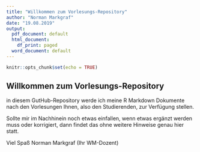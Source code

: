 ```yaml
---
title: "Willkommen zum Vorlesungs-Repository"
author: "Norman Markgraf"
date: "19.08.2019"
output:
  pdf_document: default
  html_document:
    df_print: paged
  word_document: default
---
```


```r
knitr::opts_chunk$set(echo = TRUE)
```

## Willkommen zum Vorlesungs-Repository

in diesem GutHub-Repository werde ich meine R Markdown Dokumente nach den Vorlesungen Ihnen, also den Studierenden, zur Verfügung stellen.

Sollte mir im Nachhinein noch etwas einfallen,  wenn etwas ergänzt werden muss oder korrigiert, dann findet das ohne weitere Hinweise genau hier statt.

Viel Spaß
Norman Markgraf
(Ihr WM-Dozent)
